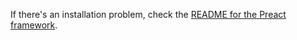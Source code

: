 If there's an installation problem, check the [README for the Preact framework](../../app/preact/README.md).

